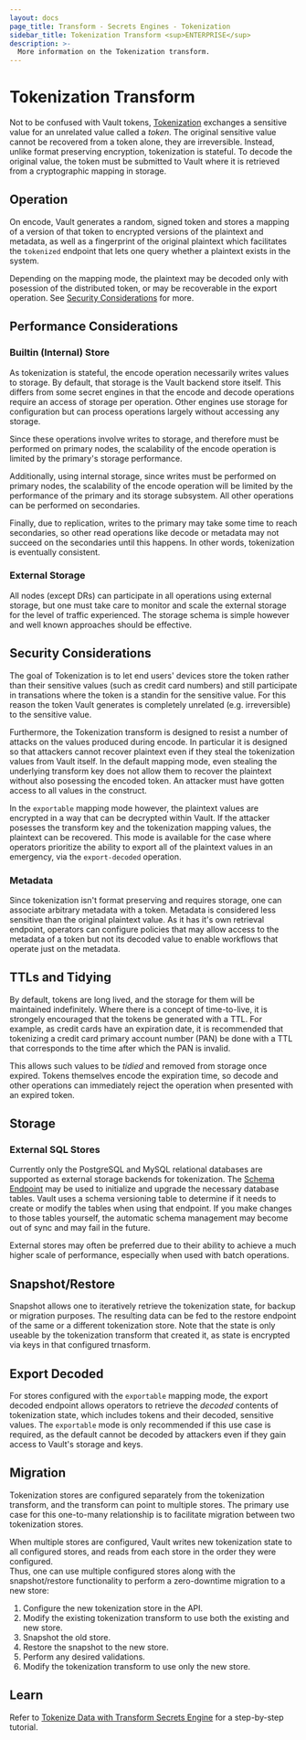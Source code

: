 ```yaml
---
layout: docs
page_title: Transform - Secrets Engines - Tokenization
sidebar_title: Tokenization Transform <sup>ENTERPRISE</sup>
description: >-
  More information on the Tokenization transform.
---
```


# Tokenization Transform

Not to be confused with Vault tokens, [Tokenization](transform/tokenization) exchanges a
sensitive value for an unrelated value called a _token_. The original sensitive
value cannot be recovered from a token alone, they are irreversible. Instead, 
unlike format preserving encryption, tokenization is stateful. To decode the 
original value, the token must be submitted to Vault where it is
retrieved from a cryptographic mapping in storage.

## Operation

On encode, Vault generates a random, signed token and stores a mapping of a
version of that token to encrypted versions of the plaintext and metadata, as
well as a fingerprint of the original plaintext which facilitates the `tokenized`
endpoint that lets one query whether a plaintext exists in the system.

Depending on the mapping mode, the plaintext may be decoded only with posession
of the distributed token, or may be recoverable in the export operation. See
[Security Considerations](#security-considerations) for more.

## Performance Considerations

### Builtin (Internal) Store

As tokenization is stateful, the encode operation necessarily writes values to
storage. By default, that storage is the Vault backend store itself. This
differs from some secret engines in that the encode and decode operations require
an access of storage per operation. Other engines use storage for configuration
but can process operations largely without accessing any storage.

Since these operations involve writes to storage, and therefore must be performed
on primary nodes, the scalability of the encode operation is limited by the
primary's storage performance.

Additionally, using internal storage, since writes must be performed on primary
nodes, the scalability of the encode operation will be limited by the performance
of the primary and its storage subsystem. All other operations can be performed
on secondaries.

Finally, due to replication, writes to the primary may take some time to reach
secondaries, so other read operations like decode or metadata may not succeed on
the secondaries until this happens. In other words, tokenization is eventually
consistent.

### External Storage

All nodes (except DRs) can participate in all operations using external storage, 
but one must take care to monitor and scale the external storage for the level of 
traffic experienced. The storage schema is simple however and well known approaches 
should be effective.

## Security Considerations

The goal of Tokenization is to let end users' devices store the token rather than
their sensitive values (such as credit card numbers) and still participate in
transations where the token is a standin for the sensitive value. For this reason
the token Vault generates is completely unrelated (e.g. irreversible) to the
sensitive value.

Furthermore, the Tokenization transform is designed to resist a number of attacks
on the values produced during encode. In particular it is designed so that
attackers cannot recover plaintext even if they steal the tokenization values
from Vault itself. In the default mapping mode,
even stealing the underlying transform key does not allow them to recover
the plaintext without also posessing the encoded token. An attacker must have
gotten access to all values in the construct.

In the `exportable` mapping mode however, the plaintext values are encrypted
in a way that can be decrypted within Vault. If the attacker posesses the
transform key and the tokenization mapping values, the plaintext can be
recovered. This mode is available for the case where operators prioritize the
ability to export all of the plaintext values in an emergency, via the 
`export-decoded` operation.

### Metadata

Since tokenization isn't format preserving and requires storage, one can associate
arbitrary metadata with a token. Metadata is considered less sensitive than the
original plaintext value. As it has it's own retrieval endpoint, operators can
configure policies that may allow access to the metadata of a token but not
its decoded value to enable workflows that operate just on the metadata.

## TTLs and Tidying

By default, tokens are long lived, and the storage for them will be maintained
indefinitely. Where there is a concept of time-to-live, it is strongely encouraged
that the tokens be generated with a TTL. For example, as credit cards
have an expiration date, it is recommended that tokenizing a credit card
primary account number (PAN) be done with a TTL that corresponds to the time
after which the PAN is invalid.

This allows such values to be _tidied_ and removed from storage once expired.
Tokens themselves encode the expiration time, so decode and other operations
can immediately reject the operation when presented with an expired token.

## Storage

### External SQL Stores

Currently only the PostgreSQL and MySQL relational databases are supported as 
external storage backends for tokenization.
The [Schema Endpoint](../../../api-docs/secret/transform#create-update-store-schema) 
may be used to initialize and upgrade the necessary database tables. Vault uses 
a schema versioning table to determine if it needs to create or modify the 
tables when using that endpoint. If you make changes to those tables yourself, 
the automatic schema management may become out of sync and may fail in the future.

External stores may often be preferred due to their ability to achieve a much
higher scale of performance, especially when used with batch operations.

## Snapshot/Restore

Snapshot allows one to iteratively retrieve the tokenization state, for 
backup or migration purposes.  The resulting data can be fed to the restore 
endpoint of the same or a different tokenization store.  Note that the state
is only useable by the tokenization transform that created it, as state is 
encrypted via keys in that configured trnasform.

## Export Decoded

For stores configured with the `exportable` mapping mode, the export decoded
endpoint allows operators to retrieve the *decoded* contents of tokenization
state, which includes tokens and their decoded, sensitive values.  The
`exportable` mode is only recommended if this use case is required, as the default
cannot be decoded by attackers even if they gain access to Vault's storage and
keys.

## Migration

Tokenization stores are configured separately from the tokenization transform,
and the transform can point to multiple stores.  The primary use case for this
one-to-many relationship is to facilitate migration between two tokenization 
stores. 

When multiple stores are configured, Vault writes new tokenization state to all 
configured stores, and reads from each store in the order they were configured.  
Thus, one can use multiple configured stores along with the snapshot/restore 
functionality to perform a zero-downtime migration to a new store:

1. Configure the new tokenization store in the API.
1. Modify the existing tokenization transform to use both the existing and new 
store.
1. Snapshot the old store.
1. Restore the snapshot to the new store.
1. Perform any desired validations.
1. Modify the tokenization transform to use only the new store.

## Learn

Refer to [Tokenize Data with Transform Secrets
Engine](https://learn.hashicorp.com/tutorials/vault/tokenization) for a
step-by-step tutorial.
